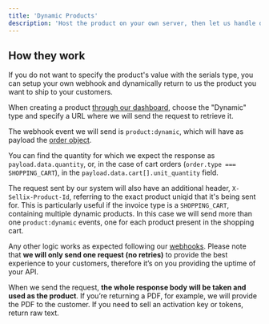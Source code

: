 ```yaml
---
title: 'Dynamic Products'
description: 'Host the product on your own server, then let us handle deliveries, payments and more.'
---
```


## How they work

If you do not want to specify the product's value with the serials type, you can setup your own webhook and dynamically return to us the product you want to ship to your customers.

When creating a product [through our dashboard](https://dashboard.sellix.io/products), choose the "Dynamic" type and specify a URL where we will send the request to retrieve it.

The webhook event we will send is `product:dynamic`, which will have as payload the [order object](/api-reference/orders/get-order).

You can find the quantity for which we expect the response as `payload.data.quantity`, or, in the case of cart orders (`order.type === SHOPPING_CART`), in the `payload.data.cart[].unit_quantity` field.

The request sent by our system will also have an additional header, `X-Sellix-Product-Id`, referring to the exact product uniqid that it's being sent for.
<Info>This is particularly useful if the invoice type is a `SHOPPING_CART`, containing multiple dynamic products. In this case we will send more than one `product:dynamic` events, one for each product present in the shopping cart.</Info>

Any other logic works as expected following our [webhooks](/api-reference/webhooks).
Please note that **we will only send one request (no retries)** to provide the best experience to your customers, therefore it’s on you providing the uptime of your API.

<Note>When we send the request, **the whole response body will be taken and used as the product**.
If you’re returning a PDF, for example, we will provide the PDF to the customer. If you need to sell an activation key or tokens, return raw text.</Note>
